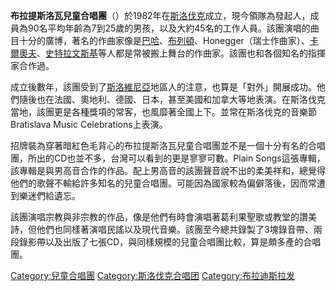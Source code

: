 '''布拉提斯洛瓦兒童合唱團'''（{{lang|sk|Bratislavský chlapčenský zbor}}）於1982年在[[斯洛伐克|斯洛伐克]]成立，現今領隊為發起人{{lang|ru|Mgr. art. Magdaléna Rovňáková}}，成員為90名平均年齡為7到25歲的男孩，以及大約45名的工作人員。該團演唱的曲目十分的廣博，著名的作曲家像是[[巴哈|巴哈]]、[[布列頓|布列頓]]、Honegger（瑞士作曲家）、[[卡爾奧夫|卡爾奧夫]]、[[史特拉文斯基|史特拉文斯基]]等人都是常被搬上舞台的作曲家。該團也和各個知名的指揮家合作過。

成立後數年，該團受到了[[斯洛維尼亞|斯洛維尼亞]]地區人的注意，也算是「對外」開展成功。他們隨後也在法國、奧地利、德國、日本，甚至美國和加拿大等地表演。在斯洛伐克當地，該團更是各種獎項的常客，也風靡著全國上下。並常在斯洛伐克的音樂節Bratislava Music Celebrations上表演。

招牌裝為穿著暗紅色毛背心的布拉提斯洛瓦兒童合唱團並不是一個十分有名的合唱團，所出的CD也並不多，台灣可以看到的更是寥寥可數。Plain Songs這張專輯，該專輯是與男高音合作的作品。配上男高音的該團聲音說不出的柔美祥和，總覺得他們的歌聲不輸給許多知名的兒童合唱團。可能因為國家較為偏僻落後，因而常遭到樂迷們給遺忘。

該團演唱宗教與非宗教的作品，像是他們有時會演唱著葛利果聖歌或教堂的讚美詩，但他們也同樣著演唱民謠以及現代音樂。該團至今總共錄製了3塊錄音帶、兩段錄影帶以及出版了七張CD，與同樣規模的兒童合唱團比較，算是頗多產的合唱團。

[[Category:兒童合唱團|Category:兒童合唱團]]
[[Category:斯洛伐克合唱团|Category:斯洛伐克合唱团]]
[[Category:布拉迪斯拉发|Category:布拉迪斯拉发]]